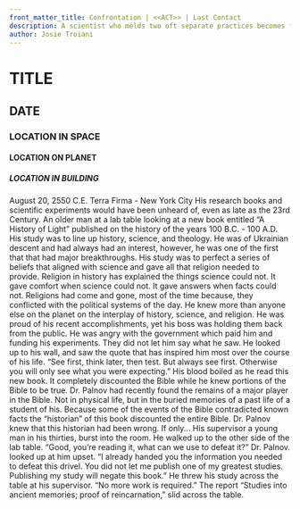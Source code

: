 ```yaml
---
front_matter_title: Confrontation | <<ACT>> | Last Contact
description: A scientist who melds two oft separate practices becomes frustrated, being asked to complete a project he already completed.
author: Josie Troiani
---
```

# TITLE

## DATE

### LOCATION IN SPACE

#### LOCATION ON PLANET

##### LOCATION IN BUILDING

August 20, 2550 C.E.
Terra Firma - New York City
His research books and scientific experiments would have been unheard of, even as late as the 23rd Century. An older man at a lab table looking at a new book entitled “A History of Light” published on the history of the years 100 B.C. - 100 A.D. His study was to line up history, science, and theology. He was of Ukrainian descent and had always had an interest, however, he was one of the first that that had major breakthroughs. His study was to perfect a series of beliefs that aligned with science and gave all that religion needed to provide.
Religion in history has explained the things science could not. It gave comfort when science could not. It gave answers when facts could not. Religions had come and gone, most of the time because, they conflicted with the political systems of the day. He knew more than anyone else on the planet on the interplay of history, science, and religion.
He was proud of his recent accomplishments, yet his boss was holding them back from the public. He was angry with the government which paid him and funding his experiments. They did not let him say what he saw. He looked up to his wall, and saw the quote that has inspired him most over the course of his life. “See first, think later, then test. But always see first. Otherwise you will only see what you were expecting.”
His blood boiled as he read this new book. It completely discounted the Bible while he knew portions of the Bible to be true. Dr. Palnov had recently found the remains of a major player in the Bible. Not in physical life, but in the buried memories of a past life of a student of his. Because some of the events of the Bible contradicted known facts the “historian” of this book discounted the entire Bible. Dr. Palnov knew that this historian had been wrong. If only...
His supervisor a young man in his thirties, burst into the room. He walked up to the other side of the lab table. “Good, you’re reading it, what can we use to defeat it?” Dr. Palnov. looked up at him upset.
“I already handed you the information you needed to defeat this drivel. You did not let me publish one of my greatest studies. Publishing my study will negate this book.” He threw his study across the table at his supervisor. “No more work is required.”
The report “Studies into ancient memories; proof of reincarnation,” slid across the table.
